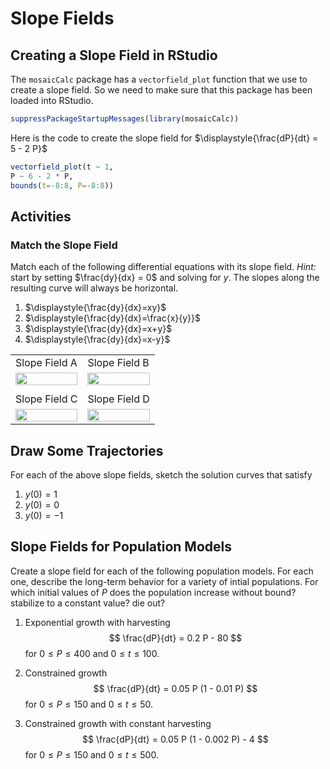 
# Slope Fields

## Creating a Slope Field in RStudio

The `mosaicCalc` package has a `vectorfield_plot` function that we use to create a slope field. So we need to make sure that this package has been loaded into RStudio.

```r
suppressPackageStartupMessages(library(mosaicCalc))
```

Here is the code to create the slope field for $\displaystyle{\frac{dP}{dt} = 5 - 2 P}$


```r
vectorfield_plot(t ~ 1,
P ~ 6 - 2 * P,
bounds(t=-8:8, P=-8:8))
```

## Activities


### Match the Slope Field


Match each of the following differential equations with its slope field. *Hint:* start by setting $\frac{dy}{dx} = 0$ and solving for $y$. The slopes along the resulting curve will always be horizontal.


1. $\displaystyle{\frac{dy}{dx}=xy}$
1. $\displaystyle{\frac{dy}{dx}=\frac{x}{y}}$
1. $\displaystyle{\frac{dy}{dx}=x+y}$
1. $\displaystyle{\frac{dy}{dx}=x-y}$

<table>
<tr>
<td> Slope Field A</td>
<td> Slope Field B</td>
</tr>
<tr>
<td>
![](images/slopefield1.png){width=100%}
</td>
<td>
![](images/slopefield2.png){width=100%}
<tr>
<td></td>
<td></td>
</tr>
<tr>
<td> Slope Field C</td>
<td> Slope Field D</td>
</tr>
</td>
</tr>
<tr>
<td>
![](images/slopefield3.png){width=100%}
</td>
<td>
![](images/slopefield4.png){width=100%}
</td>
</tr>
</table>

## Draw Some Trajectories

For each of the above slope fields, sketch the solution curves that satisfy

1. $y(0) = 1$
1. $y(0) = 0$
1. $y(0) = -1$


## Slope Fields for Population Models

Create a slope field for each of the following population models. For each one, describe the long-term behavior for a variety of intial populations. For which initial values of $P$ does the population increase without bound? stabilize to a constant value? die out? 

1. Exponential growth with harvesting
$$
\frac{dP}{dt} = 0.2 P - 80
$$
for  $0 \leq P \leq 400$ and $0 \leq t \leq 100$.

<!--
```r
vectorfield_plot(t ~ 1,
P ~  0.2 * P -  40,
bounds(t=0:100, P=0:400))
```
-->

2. Constrained growth
$$
\frac{dP}{dt} = 0.05 P  (1 - 0.01 P) 
$$
for  $0 \leq P \leq 150$ and $0 \leq t \leq 50$.

<!--
```r
vectorfield_plot(t ~ 1,
P ~  0.05  * P *  (1 - 0.002 * P),
bounds(t=0:50, P=0:600))
```
-->


3. Constrained growth with constant harvesting
$$
\frac{dP}{dt} = 0.05 P  (1 - 0.002 P) - 4
$$
for  $0 \leq P \leq 150$ and $0 \leq t \leq 500$.

<!--
```r
vectorfield_plot(t ~ 1,
P ~  0.05  * P *  (1 - 0.002 * P) - 4,
bounds(t=0:50, P=0:600))
```
-->